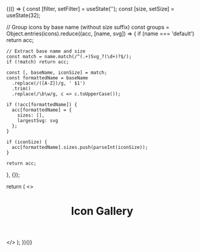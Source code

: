 
<Meta title="Gallery" />

<style>
{`
  .docblock-icongallery > div > div:first-child {
    width: var(--icon-item-size) !important;
    height: var(--icon-item-size) !important;
  }
  .docblock-icongallery > div {
    flex: 0 1 calc(25% - 10px);
  }
  
  .icon-container svg {
    transform: scale(var(--icon-scale));
    transform-origin: center;
  }

  .sticky-header {
    position: sticky;
    top: 0;
    background: rgb(27, 28, 29);
    padding: 20px 0;
    margin-top: -20px;
    z-index: 100;
  }

  .sticky-header h1 {
    margin-bottom: 16px;
  }
`}
</style>

{(() => {
  const [filter, setFilter] = useState('');
  const [size, setSize] = useState(32);

  // Group icons by base name (without size suffix)
  const groups = Object.entries(icons).reduce((acc, [name, svg]) => {
    if (name === 'default') return acc;
    
    // Extract base name and size
    const match = name.match(/^(.+)Svg_?(\d+)?$/);
    if (!match) return acc;
    
    const [, baseName, iconSize] = match;
    const formattedName = baseName
      .replace(/([A-Z])/g, ' $1')
      .trim()
      .replace(/\b\w/g, c => c.toUpperCase());
    
    if (!acc[formattedName]) {
      acc[formattedName] = { 
        sizes: [], 
        largestSvg: svg
      };
    }
    
    if (iconSize) {
      acc[formattedName].sizes.push(parseInt(iconSize));
    }
    
    return acc;
  }, {});

  return (
    <>
      <header className="sticky-header">
        <h1>Icon Gallery</h1>
        <FilterControls 
          filter={filter}
          setFilter={setFilter}
          size={size}
          setSize={setSize}
        />
      </header>
      <IconGrid 
        groups={groups}
        filter={filter}
        size={size}
      />
    </>
  );
})()}